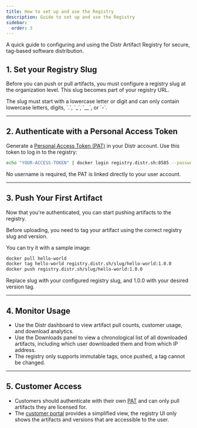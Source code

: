 ```yaml
---
title: How to set up and use the Registry
description: Guide to set up and use the Registry
sidebar:
  order: 3
---
```



A quick guide to configuring and using the Distr Artifact Registry for secure, tag-based software distribution.

## 1. Set your Registry Slug

Before you can push or pull artifacts, you must configure a registry slug at the organization level. This slug becomes part of your registry URL.

<ThemeImage
  lightSrc="/src/assets/docs/product/registry/light-slug.png"
  darkSrc="/src/assets/docs/product/registry/dark-slug.png"
  alt="Registry slug configuration"
/>

<Aside type="note">
  The slug must start with a lowercase letter or digit and can only contain
  lowercase letters, digits, `.`, `_`, `__`, or `-`.
</Aside>

---

## 2. Authenticate with a Personal Access Token

Generate a [Personal Access Token (PAT)](/docs/integrations/personal-access-token/) in your Distr account. Use this token to log in to the registry:

```bash
echo "YOUR-ACCESS-TOKEN" | docker login registry.distr.sh:8585 --password-stdin -u -
```

<Aside type="tip">
  No username is required, the PAT is linked directly to your user account.
</Aside>

---

## 3. Push Your First Artifact

Now that you're authenticated, you can start pushing artifacts to the registry.

Before uploading, you need to tag your artifact using the correct registry slug and version.

You can try it with a sample image:
```bash
docker pull hello-world
docker tag hello-world registry.distr.sh/slug/hello-world:1.0.0
docker push registry.distr.sh/slug/hello-world:1.0.0
```

Replace slug with your configured registry slug, and 1.0.0 with your desired version tag.

---

## 4. Monitor Usage

- Use the Distr dashboard to view artifact pull counts, customer usage, and download analytics.
- Use the Downloads panel to view a chronological list of all downloaded artifacts, including which user downloaded them and from which IP address.
- The registry only supports immutable tags, once pushed, a tag cannot be changed.

<ThemeImage
  lightSrc="/src/assets/docs/product/registry/dashboard-artifact-view-light.png"
  darkSrc="/src/assets/docs/product/registry/dashboard-artifact-view-dark.png"
  alt="Registry artifacts view"
/>

---

## 5. Customer Access

- Customers should authenticate with their own [PAT](/docs/integrations/personal-access-token/) and can only pull artifacts they are licensed for.
- The [customer portal](/docs/guides/end-customer-registry-view/#registry-quickstart-from-the-customer-portal) provides a simplified view, the registry UI only shows the artifacts and versions that are accessible to the user.

<ThemeImage
  lightSrc="/src/assets/docs/product/registry/customer-artifact-view-light.png"
  darkSrc="/src/assets/docs/product/registry/customer-artifact-view-dark.png"
  alt="Registry artifacts view"
/>
